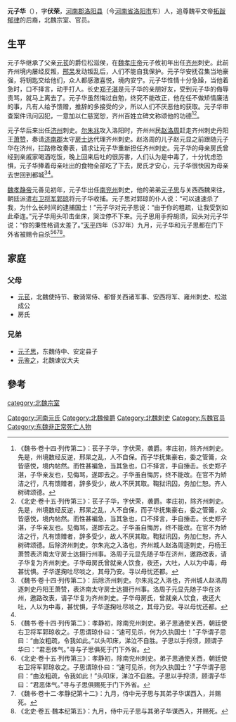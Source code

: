 '''元子华'''（{{bd|5世紀||537年||catIdx=y}}），字'''伏荣'''，[[河南郡|河南郡]][[洛阳县|洛阳县]]（今[[河南省|河南省]][[洛阳市|洛阳市]]东）人，追尊魏平文帝[[拓跋郁律|拓跋郁律]]的后裔，北魏宗室、官员。

==生平==
元子华继承了父亲[[元苌|元苌]]的爵位松滋侯，在[[魏孝庄帝|魏孝庄帝]]元子攸初年出任[[齐州_(济南)|齐州]]刺史。此前齐州境内屡经反叛，[[邢杲|邢杲]]发动叛乱后，人们不能自我保护。元子华安抚召集当地豪强，将钥匙交给他们，众人都感激喜悦，境内安宁。元子华性情十分急躁，当他着急时，口不择言，动手打人。长史[[郑子湛|郑子湛]]是元子华的亲朋好友，受到元子华的侮辱责骂，就马上离去了。元子华虽然悔过自勉，终究不能改正，他在任不做矫情廉洁的事，凡有人给予馈赠，推辞的多接受的少，所以人们不厌恶他的获取。元子华审查案件讯问囚犯，一意加以仁慈宽恕，齐州百姓立碑文称颂他的功德<ref>《魏书·卷十四·列传第二》：苌子子华，字伏荣，袭爵。孝庄初，除齐州刺史。先是，州境数经反逆，邢杲之乱，人不自保。而子华抚集豪右，委之管籥，众皆感悦，境内帖然。而性甚褊急，当其急也，口不择言，手自捶击。长史郑子湛，子华亲友也，见侮骂，遂即去之。子华虽自悔厉，终不能改。在官不为矫洁之行，凡有馈赠者，辞多受少，故人不厌其取。鞠狱讯囚，务加仁恕。齐人树碑颂德。</ref><ref name=autogenerated1>《北史·卷十五·列传第三》：苌子子华，字伏荣，袭爵。孝庄初，除齐州刺史。先是，州境数经反逆，邢杲之乱，人不自保，而子华抚集豪右，委之管籥，众皆感悦，境内帖然。而性甚褊急，当其急也，口不择言，手自捶击。长史郑子湛，子华亲友也。见侮骂，遂即去之。子华虽自悔厉，终不能改。在官不为矫洁之行，凡有馈赠者，辞多受少，故人不厌其取。鞫狱讯囚，务加仁恕，齐人树碑颂德。后除济州刺史。尔朱兆之入洛也，齐州城人赵洛周逐刺史，丹杨王萧赞表济南太守房士达摄行州事。洛周子元显先随子华在济州，邀路改表，请子华复为齐州刺史。子华母房氏曾就亲人饮食，夜还，大吐，人以为中毒，母甚忧惧。子华遂掬吐尽啖之，其母乃安。寻以母忧还都。</ref>。

元子华后来出任[[济州_(北魏)|济州]]刺史。[[尔朱兆|尔朱兆]]攻入洛阳时，齐州州民[[赵洛周|赵洛周]]赶走齐州刺史丹阳王[[萧赞|萧赞]]，奏请[[济南郡|济南郡]]太守[[房士达|房士达]]代理齐州刺史。赵洛周的儿子赵元显之前跟随元子华在济州，拦路修改奏表，请求让元子华重新担任齐州刺史。元子华的母亲房氏曾经到亲戚家喝酒吃饭，晚上回来后吐的很厉害，人们认为是中毒了，十分忧虑恐惧，元子华捧着母亲吐出的食物全部吃了下去，房氏才安心，元子华很快因为母亲去世回到都城<ref>《魏书·卷十四·列传第二》：后除济州刺史。尔朱兆之入洛也，齐州城人赵洛周逐刺史丹阳王萧赞，表济南太守房士达摄行州事。洛周子元显先随子华在济州，邀路改表，请子华复为齐州刺史。子华母房氏，曾就亲人饮食，夜还大吐，人以为中毒，甚忧惧，子华遂掬吐尽啖之，其母乃安。寻以母忧还都。</ref><ref name=autogenerated1 />。

[[魏孝静帝|魏孝静帝]]元善见初年，元子华出任[[南兖州|南兖州]]刺史，他的弟弟[[元子思|元子思]]与关西西魏来往，朝廷派遣[[右卫将军|右卫将军]][[郭琼|郭琼]]将元子华收捕。元子思对郭琼的仆人说：“可以速速杀了我，为什么长时间的逮捕国士！”元子华对元子思说：“由于你的粗疏，让我受到如此牵连。”元子华用头叩击坐床，哭泣停不下来。元子思用手捋胡须，回头对元子华说：“你的秉性格调太差了。”[[天平_(东魏)|天平]]四年（537年）九月，元子华和元子思都在门下外省被赐令自杀<ref>《魏书·卷十四·列传第二》：孝静初，除南兖州刺史。弟子思通使关西，朝廷使右卫将军郭琼收之。子思谓琼仆曰：“速可见杀，何为久执国士！”子华谓子思曰：“由汝粗疏，令我如此。”以头叩床，涕泣不自胜。子思以手捋须，顾谓子华曰：“君恶体气。”寻与子思俱死于门下外省。</ref><ref>《北史·卷十五·列传第三》：孝静初，除南兖州刺史。弟子思通使关西，朝廷使右卫将军郭琼收之。子思谓琼仆曰：“速可见杀，何为久执国士？”子华谓子思曰：“由汝粗疏，令我如此！”头叩床，涕泣不自胜。子思以手捋须，顾谓子华曰：“君恶体气。”寻与子思俱赐死于门下外省。</ref><ref>《魏书·卷十二·孝静纪第十二》：九月，侍中元子思与其弟子华谋西入，并赐死。</ref><ref>《北史·卷五·魏本纪第五》：九月，侍中元子思与其弟子华谋西入，并赐死。</ref>。

==家庭==
===父母===
*[[元苌|元苌]]，北魏使持节、散骑常侍、都督关西诸军事、安西将军、雍州刺史、松滋成公
*房氏

===兄弟===
*[[元子思|元子思]]，东魏侍中、安定县子
*[[元鉴之|元鉴之]]，北魏谏议大夫

==參考==
{{reflist}}

[[category:北魏宗室|category:北魏宗室]]
[[Category:河南元氏|Category:河南元氏]]
[[Category:北魏侯爵|Category:北魏侯爵]]
[[Category:北魏刺史|Category:北魏刺史]]
[[Category:东魏官员|Category:东魏官员]]
[[Category:东魏非正常死亡人物|Category:东魏非正常死亡人物]]